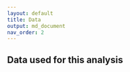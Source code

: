 ```yaml
---
layout: default
title: Data
output: md_document
nav_order: 2
---
```


## Data used for this analysis